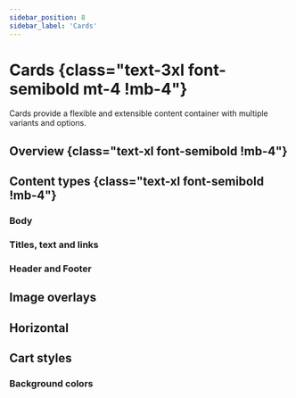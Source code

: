 ```yaml
---
sidebar_position: 8
sidebar_label: 'Cards'
---
```


# Cards {class="text-3xl font-semibold mt-4 !mb-4"}

Cards provide a flexible and extensible content container with multiple variants and options.

## Overview {class="text-xl font-semibold !mb-4"}

<Overview />

## Content types {class="text-xl font-semibold !mb-4"}

### Body

<ContentTypesBody />

### Titles, text and links

<ContentTypesTitlesTextLinks />

### Header and Footer

<ContentTypesHeaderFooter />

## Image overlays

<ImageOverlays />

## Horizontal

<Horizontal />

## Cart styles

### Background colors

<StyleBackgroundColors />
